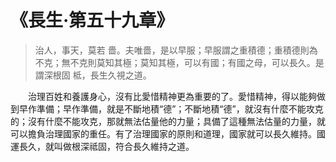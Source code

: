 # 《長生·第五十九章》

> 治人，事天，莫若 嗇。夫唯嗇，是以早服；早服謂之重積德；重積德則為不克；無不克則莫知其極；莫知其極，可以有國；有國之母，可以長久。是謂深根固 柢，長生久視之道。

&emsp;&emsp;治理百姓和養護身心，沒有比愛惜精神更為重要的了。愛惜精神，得以能夠做到早作準備；早作準備，就是不斷地積“德”；不斷地積“德”，就沒有什麼不能攻克的；沒有什麼不能攻克，那就無法估量他的力量；具備了這種無法估量的力量，就可以擔負治理國家的重任。有了治理國家的原則和道理，國家就可以長久維持。國運長久，就叫做根深祗固，符合長久維持之道。
